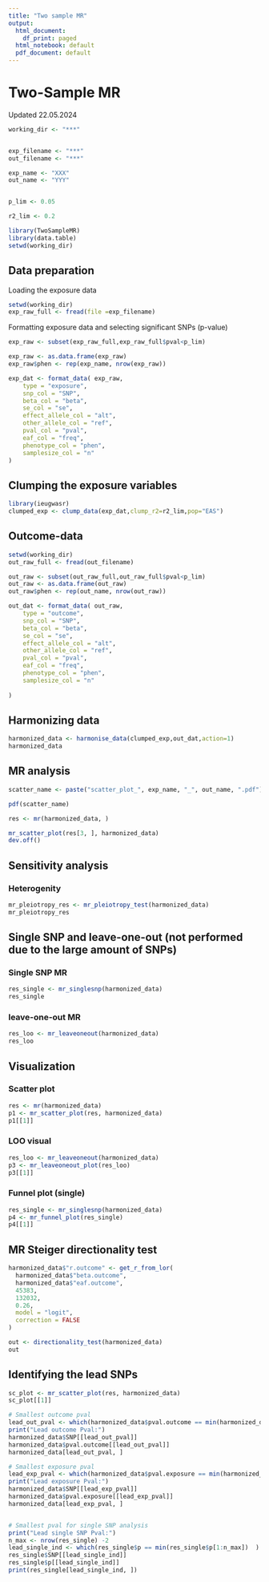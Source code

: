 ---
title: "Two sample MR"
output:
  html_document:
    df_print: paged
  html_notebook: default
  pdf_document: default
---

# Two-Sample MR

Updated 22.05.2024

```{r}
working_dir <- "***"


exp_filename <- "***"
out_filename <- "***"

exp_name <- "XXX"
out_name <- "YYY"


p_lim <- 0.05

r2_lim <- 0.2
```

```{r}
library(TwoSampleMR)
library(data.table)
setwd(working_dir)

```

## Data preparation

Loading the exposure data 

```{r}

setwd(working_dir)
exp_raw_full <- fread(file =exp_filename)

```


Formatting exposure data and selecting significant SNPs (p-value)

```{r}
exp_raw <- subset(exp_raw_full,exp_raw_full$pval<p_lim)

exp_raw <- as.data.frame(exp_raw)
exp_raw$phen <- rep(exp_name, nrow(exp_raw))

exp_dat <- format_data( exp_raw,
    type = "exposure",
    snp_col = "SNP",
    beta_col = "beta",
    se_col = "se",
    effect_allele_col = "alt",
    other_allele_col = "ref",
    pval_col = "pval",
    eaf_col = "freq",
    phenotype_col = "phen",
    samplesize_col = "n"
)
```


## Clumping the exposure variables

```{r}
library(ieugwasr)
clumped_exp <- clump_data(exp_dat,clump_r2=r2_lim,pop="EAS")
```


## Outcome-data

```{r}

setwd(working_dir)
out_raw_full <- fread(out_filename)

out_raw <- subset(out_raw_full,out_raw_full$pval<p_lim)
out_raw <- as.data.frame(out_raw)
out_raw$phen <- rep(out_name, nrow(out_raw))

out_dat <- format_data( out_raw,
    type = "outcome",
    snp_col = "SNP",
    beta_col = "beta",
    se_col = "se",
    effect_allele_col = "alt",
    other_allele_col = "ref",
    pval_col = "pval",
    eaf_col = "freq",
    phenotype_col = "phen",
    samplesize_col = "n"
    
)
```

## Harmonizing data

```{r}
harmonized_data <- harmonise_data(clumped_exp,out_dat,action=1)
harmonized_data
```

## MR analysis

```{r}
scatter_name <- paste("scatter_plot_", exp_name, "_", out_name, ".pdf")

pdf(scatter_name)

res <- mr(harmonized_data, )

mr_scatter_plot(res[3, ], harmonized_data)
dev.off()
```

## Sensitivity analysis

### Heterogenity

```{r}
mr_pleiotropy_res <- mr_pleiotropy_test(harmonized_data)
mr_pleiotropy_res
```

## Single SNP and leave-one-out (not performed due to the large amount of SNPs)

### Single SNP MR

```{r}

res_single <- mr_singlesnp(harmonized_data)
res_single

```

### leave-one-out MR

```{r}

res_loo <- mr_leaveoneout(harmonized_data)
res_loo

```

## Visualization

### Scatter plot

```{r}
res <- mr(harmonized_data)
p1 <- mr_scatter_plot(res, harmonized_data)
p1[[1]]
```

### LOO visual

```{r}
res_loo <- mr_leaveoneout(harmonized_data)
p3 <- mr_leaveoneout_plot(res_loo)
p3[[1]]
```

### Funnel plot (single)

```{r}
res_single <- mr_singlesnp(harmonized_data)
p4 <- mr_funnel_plot(res_single)
p4[[1]]
```

## MR Steiger directionality test

```{r}
harmonized_data$"r.outcome" <- get_r_from_lor(
  harmonized_data$"beta.outcome",
  harmonized_data$"eaf.outcome",
  45383,
  132032,
  0.26,
  model = "logit",
  correction = FALSE
)

out <- directionality_test(harmonized_data)
out
```

## Identifying the lead SNPs

```{r}
sc_plot <- mr_scatter_plot(res, harmonized_data)
sc_plot[[1]]

# Smallest outcome pval
lead_out_pval <- which(harmonized_data$pval.outcome == min(harmonized_data$pval.outcome)  )
print("Lead outcome Pval:")
harmonized_data$SNP[[lead_out_pval]]
harmonized_data$pval.outcome[[lead_out_pval]]
harmonized_data[lead_out_pval, ]

# Smallest exposure pval
lead_exp_pval <- which(harmonized_data$pval.exposure == min(harmonized_data$pval.exposure)  )
print("Lead exposure Pval:")
harmonized_data$SNP[[lead_exp_pval]]
harmonized_data$pval.exposure[[lead_exp_pval]]
harmonized_data[lead_exp_pval, ]


# Smallest pval for single SNP analysis
print("Lead single SNP Pval:")
n_max <- nrow(res_single) -2
lead_single_ind <- which(res_single$p == min(res_single$p[1:n_max])  )
res_single$SNP[[lead_single_ind]]
res_single$p[[lead_single_ind]]
print(res_single[lead_single_ind, ])
```
